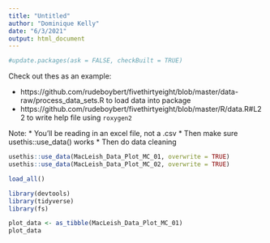 ```yaml
---
title: "Untitled"
author: "Dominique Kelly"
date: "6/3/2021"
output: html_document
---
```


```r
#update.packages(ask = FALSE, checkBuilt = TRUE)
```

Check out thes as an example:

* https://github.com/rudeboybert/fivethirtyeight/blob/master/data-raw/process_data_sets.R to load data into package
* https://github.com/rudeboybert/fivethirtyeight/blob/master/R/data.R#L22 to write help file using `roxygen2`


Note:
* You'll be reading in an excel file, not a .csv
* Then make sure usethis::use_data() works
* Then do data cleaning


```r
usethis::use_data(MacLeish_Data_Plot_MC_01, overwrite = TRUE)
usethis::use_data(MacLeish_Data_Plot_MC_02, overwrite = TRUE)
```

```r
load_all()
```

```r
library(devtools)
library(tidyverse)
library(fs)
```

```r
plot_data <- as_tibble(MacLeish_Data_Plot_MC_01)
plot_data
```


